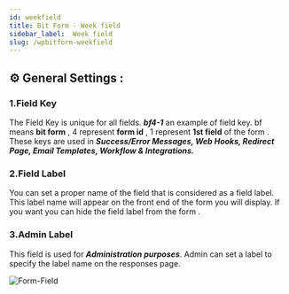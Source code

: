 ```yaml
---
id: weekfield
title: Bit Form - Week field
sidebar_label:  Week field
slug: /wpbitform-weekfield
---
```


## ⚙ General Settings :

### 1.Field Key
The Field Key is unique for all fields. **_bf4-1_** an example of field key. bf means **bit form** , 4 represent **form id** , 1 represent **1st field** of the form . These keys are used in **_Success/Error Messages, Web Hooks, Redirect Page, Email Templates, Workflow & Integrations._**
### 2.Field Label
You can set a proper name of the field that is considered as a field label. This label name will appear on the front end of the form you will display. If you want you can hide the field label from the form .
### 3.Admin Label 
This field is used for **_Administration purposes_**. Admin can set a label to specify the label name on the responses page.


<Image
  src="Field-Types/Month-Field-Bit-Form"
  alt="Form-Field"
  w="1900"
  h="300"
/>



